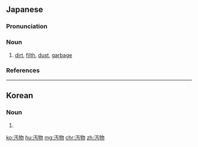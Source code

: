 ==Japanese==
{{ja-kanjitab|お|ぶつ|yomi=o}}

===Pronunciation===
{{ja-pron|おぶつ|y=o|acc=a|acc2=h|acc_ref=NHK|acc2_ref=NHK}}

===Noun===
{{ja-noun|おぶつ}}

# [[dirt]], [[filth]], [[dust]], [[garbage]]

===References===
<references/>

----

==Korean==
{{ko-hanjatab}}

===Noun===
{{ko-noun|hj|hangeul=오물}}

# {{hanja form of|오물|[[dirt]], [[filth]], [[dust]], [[garbage]]}}

[[ko:汚物]]
[[hu:汚物]]
[[mg:汚物]]
[[chr:汚物]]
[[zh:汚物]]